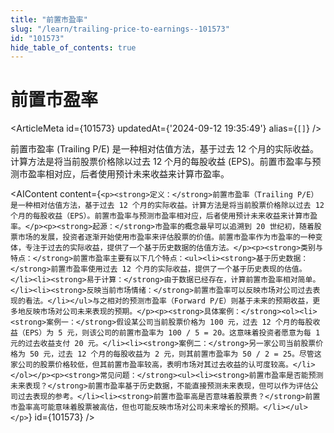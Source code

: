 ```yaml
---
title: "前置市盈率"
slug: "/learn/trailing-price-to-earnings--101573"
id: "101573"
hide_table_of_contents: true
---
```



# 前置市盈率

<ArticleMeta id={101573} updatedAt={'2024-09-12 19:35:49'} alias={`[]`} />
<div className='border-solid border-b border-t-0 my-4 border-[var(--ifm-color-gray-300)]' />

前置市盈率 (Trailing P/E) 是一种相对估值方法，基于过去 12 个月的实际收益。计算方法是将当前股票价格除以过去 12 个月的每股收益 (EPS)。前置市盈率与预测市盈率相对应，后者使用预计未来收益来计算市盈率。

<AIContent content={`<p><strong>定义：</strong>前置市盈率（Trailing P/E）是一种相对估值方法，基于过去 12 个月的实际收益。计算方法是将当前股票价格除以过去 12 个月的每股收益（EPS）。前置市盈率与预测市盈率相对应，后者使用预计未来收益来计算市盈率。</p><p><strong>起源：</strong>市盈率的概念最早可以追溯到 20 世纪初，随着股票市场的发展，投资者逐渐开始使用市盈率来评估股票的价值。前置市盈率作为市盈率的一种变体，专注于过去的实际收益，提供了一个基于历史数据的估值方法。</p><p><strong>类别与特点：</strong>前置市盈率主要有以下几个特点：<ul><li><strong>基于历史数据：</strong>前置市盈率使用过去 12 个月的实际收益，提供了一个基于历史表现的估值。</li><li><strong>易于计算：</strong>由于数据已经存在，计算前置市盈率相对简单。</li><li><strong>反映当前市场情绪：</strong>前置市盈率可以反映市场对公司过去表现的看法。</li></ul>与之相对的预测市盈率（Forward P/E）则基于未来的预期收益，更多地反映市场对公司未来表现的预期。</p><p><strong>具体案例：</strong><ol><li><strong>案例一：</strong>假设某公司当前股票价格为 100 元，过去 12 个月的每股收益（EPS）为 5 元，则该公司的前置市盈率为 100 / 5 = 20。这意味着投资者愿意为每 1 元的过去收益支付 20 元。</li><li><strong>案例二：</strong>另一家公司当前股票价格为 50 元，过去 12 个月的每股收益为 2 元，则其前置市盈率为 50 / 2 = 25。尽管这家公司的股票价格较低，但其前置市盈率较高，表明市场对其过去收益的认可度较高。</li></ol></p><p><strong>常见问题：</strong><ul><li><strong>前置市盈率是否能预测未来表现？</strong>前置市盈率基于历史数据，不能直接预测未来表现，但可以作为评估公司过去表现的参考。</li><li><strong>前置市盈率高是否意味着股票贵？</strong>前置市盈率高可能意味着股票被高估，但也可能反映市场对公司未来增长的预期。</li></ul></p>`} id={101573} />
